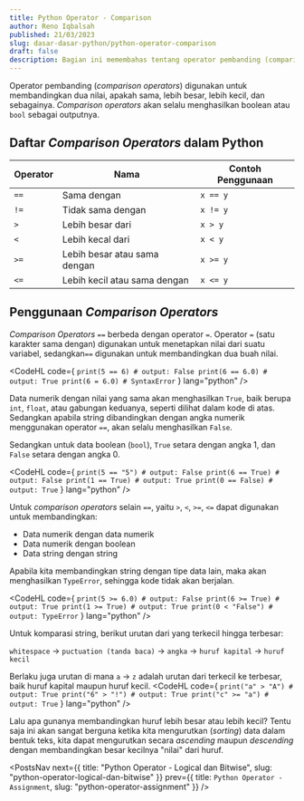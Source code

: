 ```yaml
---
title: Python Operator - Comparison
author: Reno Iqbalsah
published: 21/03/2023
slug: dasar-dasar-python/python-operator-comparison
draft: false
description: Bagian ini memembahas tentang operator pembanding (comparison operators) dalam bahasa pemrograman Python
---
```


Operator pembanding (_comparison operators_) digunakan untuk membandingkan dua nilai, apakah sama, lebih besar, lebih kecil, dan sebagainya. _Comparison operators_ akan 
selalu menghasilkan boolean atau `bool` sebagai outputnya.

## Daftar _Comparison Operators_ dalam Python

|Operator|Nama|Contoh Penggunaan|
|---|---|---|
|`==`|Sama dengan|`x == y`|
|`!=`|Tidak sama dengan| `x != y`|
|`>`|Lebih besar dari|`x > y`|
|`<`|Lebih kecal dari|`x < y`|
|`>=`|Lebih besar atau sama dengan|`x >= y`|
|`<=`|Lebih kecil atau sama dengan|`x <= y`|

## Penggunaan _Comparison Operators_

_Comparison Operators_ `==` berbeda dengan operator `=`. Operator `=` (satu karakter sama dengan) digunakan untuk menetapkan nilai dari suatu variabel, sedangkan`==`
digunakan untuk membandingkan dua buah nilai. 

<CodeHL
code={
`print(5 == 6) # output: False
print(6 == 6.0) # output: True
print(6 = 6.0) # SyntaxError`
}
lang="python"
/>

Data numerik dengan nilai yang sama akan menghasilkan `True`, baik berupa `int`, `float`, atau gabungan keduanya, seperti dilihat dalam kode di atas. Sedangkan apabila string 
dibandingkan dengan angka numerik menggunakan operator `==`, akan selalu menghasilkan `False`.

Sedangkan untuk data boolean (`bool`), `True` setara dengan angka 1, dan `False` setara dengan angka 0.

<CodeHL
code={
`print(5 == "5") # output: False
print(6 == True) # output: False
print(1 == True) # output: True
print(0 == False) # output: True`
}
lang="python"
/>

Untuk _comparison operators_ selain `==`, yaitu `>`, `<`, `>=`, `<=` dapat digunakan untuk membandingkan:
- Data numerik dengan data numerik
- Data numerik dengan boolean
- Data string dengan string

Apabila kita membandingkan string dengan tipe data lain, maka akan menghasilkan `TypeError`, sehingga kode tidak akan berjalan.

<CodeHL
code={
`print(5 >= 6.0) # output: False
print(6 >= True) # output: True
print(1 >= True) # output: True
print(0 < "False") # output: TypeError`
}
lang="python"
/>

Untuk komparasi string, berikut urutan dari yang terkecil hingga terbesar:

`whitespace` &rarr; `puctuation (tanda baca)` &rarr; `angka` &rarr; `huruf kapital` &rarr; `huruf kecil`

Berlaku juga urutan di mana `a` &rarr; `z` adalah urutan dari terkecil ke terbesar, baik huruf kapital maupun huruf kecil.
<CodeHL
code={
`print("a" > "A") # output: True
print("6" > "!") # output: True
print("c" >= "a") # output: True`
}
lang="python"
/>

Lalu apa gunanya membandingkan huruf lebih besar atau lebih kecil? Tentu saja ini akan sangat berguna ketika kita mengurutkan (_sorting_) data dalam bentuk
teks, kita dapat mengurutkan secara _ascending_ maupun _descending_ dengan membandingkan besar kecilnya "nilai" dari huruf.

<PostsNav
  next={{
    title: "Python Operator - Logical dan Bitwise",
    slug: "python-operator-logical-dan-bitwise"
  }}
  prev={{
    title: `Python Operator - Assignment`,
    slug: "python-operator-assignment"
  }}
/>